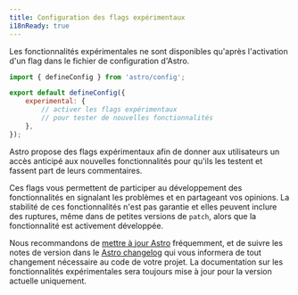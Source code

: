 ```yaml
---
title: Configuration des flags expérimentaux
i18nReady: true
---
```


Les fonctionnalités expérimentales ne sont disponibles qu'après l'activation d'un flag dans le fichier de configuration d'Astro.

```js title="astro.config.mjs"
import { defineConfig } from 'astro/config';

export default defineConfig({
    experimental: {
        // activer les flags expérimentaux
        // pour tester de nouvelles fonctionnalités
    },
});
```


Astro propose des flags expérimentaux afin de donner aux utilisateurs un accès anticipé aux nouvelles fonctionnalités pour qu'ils les testent et fassent part de leurs commentaires.

Ces flags vous permettent de participer au développement des fonctionnalités en signalant les problèmes et en partageant vos opinions. La stabilité de ces fonctionnalités n'est pas garantie et elles peuvent inclure des ruptures, même dans de petites versions de `patch`, alors que la fonctionnalité est activement développée.

Nous recommandons de [mettre à jour Astro](/fr/upgrade-astro/#mise-à-jour-vers-la-dernière-version) fréquemment, et de suivre les notes de version dans le [Astro changelog](https://github.com/withastro/astro/blob/main/packages/astro/CHANGELOG.md) qui vous informera de tout changement nécessaire au code de votre projet. La documentation sur les fonctionnalités expérimentales sera toujours mise à jour pour la version actuelle uniquement.
